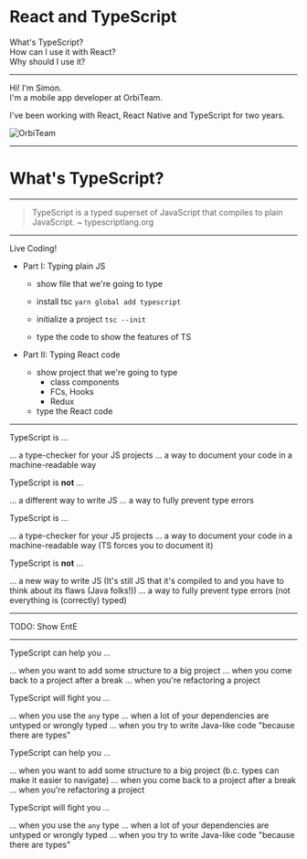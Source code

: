 
# React and TypeScript

What's TypeScript?<br/>
How can I use it with React?<br/>
Why should I use it?<br/>

---


<Split>

<div>

Hi! I'm Simon.<br/>
I'm a mobile app developer at OrbiTeam.

I've been working with React, React Native and TypeScript for two years.

</div>

<img
  src="https://www.bscw.de/wordpress/wp-content/uploads/2018/01/orbiteam.png"
  alt="OrbiTeam"
/>

</Split>

---

# What's TypeScript?

---

> TypeScript is a typed superset of JavaScript that compiles to plain JavaScript.
> ~ typescriptlang.org

---

Live Coding!

<Notes>

- Part I: Typing plain JS
  - show file that we're going to type

  - install tsc `yarn global add typescript`
  - initialize a project `tsc --init`
  
  - type the code to show the features of TS

- Part II: Typing React code
  - show project that we're going to type
    - class components
    - FCs, Hooks
    - Redux
  - type the React code

</Notes>

---

TypeScript is ...

... a type-checker for your JS projects
... a way to document your code in a machine-readable way

TypeScript is **not** ...

... a different way to write JS
... a way to fully prevent type errors

<Notes>

TypeScript is ...

... a type-checker for your JS projects
... a way to document your code in a machine-readable way (TS forces you to document it)

TypeScript is **not** ...

... a new way to write JS (It's still JS that it's compiled to and you have to think about its flaws (Java folks!))
... a way to fully prevent type errors (not everything is (correctly) typed)

</Notes>

---

TODO: Show EntE

---

TypeScript can help you ...

... when you want to add some structure to a big project
... when you come back to a project after a break
... when you're refactoring a project

TypeScript will fight you ...

... when you use the `any` type
... when a lot of your dependencies are untyped or wrongly typed
... when you try to write Java-like code "because there are types"

<Notes>
TypeScript can help you ...

... when you want to add some structure to a big project (b.c. types can make it easier to navigate)
... when you come back to a project after a break
... when you're refactoring a project

TypeScript will fight you ...

... when you use the `any` type
... when a lot of your dependencies are untyped or wrongly typed
... when you try to write Java-like code "because there are types"
</Notes>
